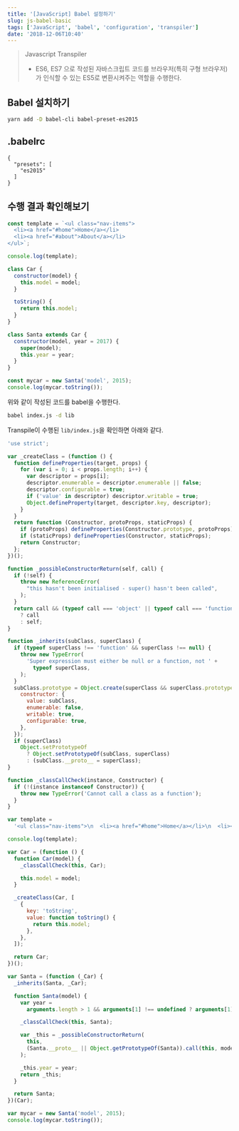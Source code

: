 ```yaml
---
title: '[JavaScript] Babel 설정하기'
slug: js-babel-basic
tags: ['JavaScript', 'babel', 'configuration', 'transpiler']
date: '2018-12-06T10:40'
---
```


<!--truncate-->

> Javascript Transpiler
>
> - ES6, ES7 으로 작성된 자바스크립트 코드를 브라우저(특히 구형 브라우저)가 인식할 수 있는 ES5로 변환시켜주는 역할을 수행한다.

## Babel 설치하기

```bash
yarn add -D babel-cli babel-preset-es2015
```

## .babelrc

```
{
  "presets": [
    "es2015"
  ]
}
```

## 수행 결과 확인해보기

```javascript
const template = `<ul class="nav-items">
  <li><a href="#home">Home</a></li>
  <li><a href="#about">About</a></li>
</ul>`;

console.log(template);

class Car {
  constructor(model) {
    this.model = model;
  }

  toString() {
    return this.model;
  }
}

class Santa extends Car {
  constructor(model, year = 2017) {
    super(model);
    this.year = year;
  }
}

const mycar = new Santa('model', 2015);
console.log(mycar.toString());
```

위와 같이 작성된 코드를 babel을 수행한다.

```bash
babel index.js -d lib
```

Transpile이 수행된 `lib/index.js`을 확인하면 아래와 같다.

```javascript
'use strict';

var _createClass = (function () {
  function defineProperties(target, props) {
    for (var i = 0; i < props.length; i++) {
      var descriptor = props[i];
      descriptor.enumerable = descriptor.enumerable || false;
      descriptor.configurable = true;
      if ('value' in descriptor) descriptor.writable = true;
      Object.defineProperty(target, descriptor.key, descriptor);
    }
  }
  return function (Constructor, protoProps, staticProps) {
    if (protoProps) defineProperties(Constructor.prototype, protoProps);
    if (staticProps) defineProperties(Constructor, staticProps);
    return Constructor;
  };
})();

function _possibleConstructorReturn(self, call) {
  if (!self) {
    throw new ReferenceError(
      "this hasn't been initialised - super() hasn't been called",
    );
  }
  return call && (typeof call === 'object' || typeof call === 'function')
    ? call
    : self;
}

function _inherits(subClass, superClass) {
  if (typeof superClass !== 'function' && superClass !== null) {
    throw new TypeError(
      'Super expression must either be null or a function, not ' +
        typeof superClass,
    );
  }
  subClass.prototype = Object.create(superClass && superClass.prototype, {
    constructor: {
      value: subClass,
      enumerable: false,
      writable: true,
      configurable: true,
    },
  });
  if (superClass)
    Object.setPrototypeOf
      ? Object.setPrototypeOf(subClass, superClass)
      : (subClass.__proto__ = superClass);
}

function _classCallCheck(instance, Constructor) {
  if (!(instance instanceof Constructor)) {
    throw new TypeError('Cannot call a class as a function');
  }
}

var template =
  '<ul class="nav-items">\n  <li><a href="#home">Home</a></li>\n  <li><a href="#about">About</a></li>\n</ul>';

console.log(template);

var Car = (function () {
  function Car(model) {
    _classCallCheck(this, Car);

    this.model = model;
  }

  _createClass(Car, [
    {
      key: 'toString',
      value: function toString() {
        return this.model;
      },
    },
  ]);

  return Car;
})();

var Santa = (function (_Car) {
  _inherits(Santa, _Car);

  function Santa(model) {
    var year =
      arguments.length > 1 && arguments[1] !== undefined ? arguments[1] : 2017;

    _classCallCheck(this, Santa);

    var _this = _possibleConstructorReturn(
      this,
      (Santa.__proto__ || Object.getPrototypeOf(Santa)).call(this, model),
    );

    _this.year = year;
    return _this;
  }

  return Santa;
})(Car);

var mycar = new Santa('model', 2015);
console.log(mycar.toString());
```
